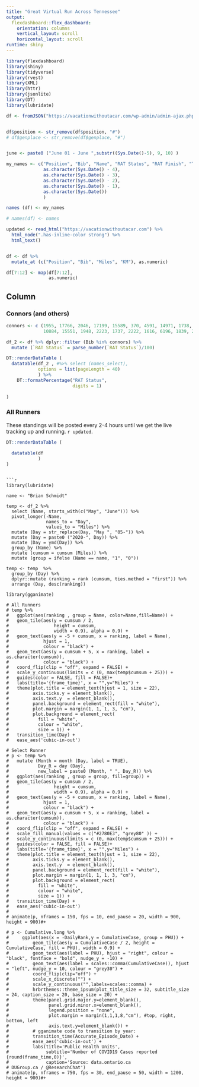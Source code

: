 ```yaml
---
title: "Great Virtual Run Across Tennessee"
output: 
  flexdashboard::flex_dashboard:
    orientation: columns
    vertical_layout: scroll
    horizontal_layout: scroll
runtime: shiny
---
```


```r
library(flexdashboard)
library(shiny)
library(tidyverse)
library(rvest)
library(XML)
library(httr)
library(jsonlite)
library(DT)
library(lubridate)

df <- fromJSON("https://vacationwithoutacar.com/wp-admin/admin-ajax.php?action=wp_ajax_ninja_tables_public_action&table_id=3087&target_action=get-all-data")


df$position <- str_remove(df$position, "#")
# df$genplace <- str_remove(df$genplace, "#")


june <- paste0 ("June 01 - June ",substr((Sys.Date()-5), 9, 10) )

my_names <- c("Position", "Bib", "Name", "RAT Status", "RAT Finish", "Team", "Miles", "KM", "May", june, 
              as.character(Sys.Date() - 4), 
              as.character(Sys.Date() - 3), 
              as.character(Sys.Date() - 2), 
              as.character(Sys.Date() - 1), 
              as.character(Sys.Date())
              ) 

names (df) <- my_names

# names(df) <- names

updated <- read_html("https://vacationwithoutacar.com") %>% 
  html_node(".has-inline-color strong") %>% 
  html_text() 


df <- df %>% 
  mutate_at (c("Position", "Bib", "Miles", "KM"), as.numeric) 

df[7:12] <- map(df[7:12],
                as.numeric)

```

Column {.tabset} 
-------------------------------------

### Connors  (and others)


```r

connors <- c (1955, 17766, 2046, 17199, 15589, 370, 4591, 14971, 1738, 17200, 5507, 3996, 15689, 15675, 1969, 14517, 14633, 6139, 1629,
              10884, 15551, 1948, 2223, 1737, 2222, 1616, 6196, 1839, 2996, 107, 13227, 17963, 18091, 17741, 18927, 19314)

df_2 <- df %>% dplyr::filter (Bib %in% connors) %>% 
  mutate (`RAT Status` = parse_number(`RAT Status`)/100)

DT::renderDataTable (
  datatable(df_2 , #%>% select (names_select), 
            options = list(pageLength = 40)
            ) %>% 
    DT::formatPercentage("RAT Status", 
                         digits = 1)
   
)

```


### All Runners

These standings will be posted every 2-4 hours until we get the live tracking up and running. `r updated`. 


```r


DT::renderDataTable (
  
  datatable(df 
            )
)


```


<!-- ### Connors (and others) Over Time -->

<!-- ```{r} -->

<!-- runners_names <- sort (df_2$Name) -->

<!-- selectInput("runner",  -->
<!--             "Runner", -->
<!--             choices = c("All", runners_names) -->
<!--             )   -->

<!-- ``` -->

<!-- ```{r} -->


<!-- p <- reactive({ -->

<!--   if(input$runner == "All") -->

<!--     p <- df_2 %>% -->
<!--       ggplot(aes(ranking , group = Name, color=Name,fill=Name)) + -->
<!--       geom_tile(aes(y = cumsum / 2, -->
<!--                     height = cumsum, -->
<!--                     width = 0.9), alpha = 0.9) + -->
<!--       geom_text(aes(y = -5 + cumsum, x = ranking, label = Name), -->
<!--                 hjust = 1, -->
<!--                 colour = "black") + -->
<!--       geom_text(aes(y = cumsum + 5, x = ranking, label = as.character(cumsum)), -->
<!--                 colour = "black") + -->
<!--       coord_flip(clip = "off", expand = FALSE) + -->
<!--       scale_y_continuous(limits = c (0, max(temp$cumsum + 25))) + -->
<!--       guides(color = FALSE, fill = FALSE)+ -->
<!--       labs(title='{frame_time}', x = "",y="Miles") + -->
<!--       theme(plot.title = element_text(hjust = 1, size = 22), -->
<!--             axis.ticks.y = element_blank(), -->
<!--             axis.text.y  = element_blank(), -->
<!--             panel.background = element_rect(fill = "white"), -->
<!--             plot.margin = margin(1, 1, 1, 3, "cm"), -->
<!--             plot.background = element_rect( -->
<!--               fill = "white", -->
<!--               colour = "white", -->
<!--               size = 1)) + -->
<!--       transition_time(Day) + -->
<!--       ease_aes('cubic-in-out')  -->


<!--   }) -->



```

```r

library(lubridate)

name <- "Brian Schmidt"

temp <- df_2 %>% 
  select (Name, starts_with(c("May", "June"))) %>% 
  pivot_longer(-Name, 
               names_to = "Day",
               values_to = "Miles") %>% 
  mutate (Day = str_replace(Day, "May ", "05-")) %>% 
  mutate (Day = paste0 ("2020-", Day)) %>% 
  mutate (Day = ymd(Day)) %>% 
  group_by (Name) %>% 
  mutate (cumsum = cumsum (Miles)) %>% 
  mutate (group = ifelse (Name == name, "1", "0")) 

temp <- temp  %>% 
  group_by (Day) %>% 
  dplyr::mutate (ranking = rank (cumsum, ties.method = "first")) %>% 
  arrange (Day, desc(ranking)) 

library(gganimate)

# All Runners
# temp %>%
#   ggplot(aes(ranking , group = Name, color=Name,fill=Name)) +
#   geom_tile(aes(y = cumsum / 2,
#                 height = cumsum,
#                 width = 0.9), alpha = 0.9) +
#   geom_text(aes(y = -5 + cumsum, x = ranking, label = Name),
#             hjust = 1,
#             colour = "black") +
#   geom_text(aes(y = cumsum + 5, x = ranking, label = as.character(cumsum)),
#             colour = "black") +
#   coord_flip(clip = "off", expand = FALSE) +
#   scale_y_continuous(limits = c (0, max(temp$cumsum + 25))) +
#   guides(color = FALSE, fill = FALSE)+
#   labs(title='{frame_time}', x = "",y="Miles") +
#   theme(plot.title = element_text(hjust = 1, size = 22),
#         axis.ticks.y = element_blank(),
#         axis.text.y  = element_blank(),
#         panel.background = element_rect(fill = "white"),
#         plot.margin = margin(1, 1, 1, 3, "cm"),
#         plot.background = element_rect(
#           fill = "white",
#           colour = "white",
#           size = 1)) +
#   transition_time(Day) +
#   ease_aes('cubic-in-out')

# Select Runner
# p <- temp %>%
#   mutate (Month = month (Day, label = TRUE),
#           Day_R = day (Day),
#           new_label = paste0 (Month, " ", Day_R)) %>%
#   ggplot(aes(ranking , group = group, fill=group)) +
#   geom_tile(aes(y = cumsum / 2,
#                 height = cumsum,
#                 width = 0.9), alpha = 0.9) +
#   geom_text(aes(y = -5 + cumsum, x = ranking, label = Name),
#             hjust = 1,
#             colour = "black") +
#   geom_text(aes(y = cumsum + 5, x = ranking, label = as.character(cumsum)),
#             colour = "black") +
#   coord_flip(clip = "off", expand = FALSE) +
#   scale_fill_manual(values = c("#2780E3", "grey80" )) +
#   scale_y_continuous(limits = c (0, max(temp$cumsum + 25))) +
#   guides(color = FALSE, fill = FALSE)+
#   labs(title='{frame_time}', x = "",y="Miles") +
#   theme(plot.title = element_text(hjust = 1, size = 22),
#         axis.ticks.y = element_blank(),
#         axis.text.y  = element_blank(),
#         panel.background = element_rect(fill = "white"),
#         plot.margin = margin(1, 1, 1, 3, "cm"),
#         plot.background = element_rect(
#           fill = "white",
#           colour = "white",
#           size = 1)) +
#   transition_time(Day) +
#   ease_aes('cubic-in-out')
# 
# animate(p, nframes = 150, fps = 10, end_pause = 20, width = 900, height = 900)#+

# p <- Cumulative.long %>%
#     ggplot(aes(x = -DailyRank,y = CumulativeCase, group = PHU)) +
#         geom_tile(aes(y = CumulativeCase / 2, height = CumulativeCase, fill = PHU), width = 0.9) +
#         geom_text(aes(label = PHU), hjust = "right", colour = "black", fontface = "bold", nudge_y = -10) +
#         geom_text(aes(label = scales::comma(CumulativeCase)), hjust = "left", nudge_y = 10, colour = "grey30") +
#         coord_flip(clip="off") +
#         scale_x_discrete("") +
#         scale_y_continuous("",labels=scales::comma) +
#         hrbrthemes::theme_ipsum(plot_title_size = 32, subtitle_size = 24, caption_size = 20, base_size = 20) +
#         theme(panel.grid.major.y=element_blank(),
#               panel.grid.minor.x=element_blank(),
#               legend.position = "none",
#               plot.margin = margin(1,1,1,8,"cm"), #top, right, bottom, left
#               axis.text.y=element_blank()) +
#         # gganimate code to transition by year:
#         transition_time(Accurate_Episode_Date) +
#         ease_aes('cubic-in-out') +
#         labs(title='Public Health Units',
#              subtitle='Number of COVID19 Cases reported {round(frame_time,0)}',
#              caption='Source: data.ontario.ca
# DUGroup.ca / @ResearchChat')
# animate(p, nframes = 750, fps = 30, end_pause = 50, width = 1200, height = 900)#+


```


